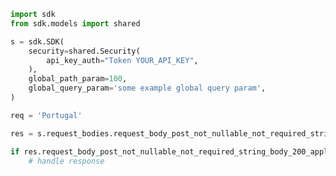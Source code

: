 ```python showLineNumbers copy filename="Request Body Post Not Nullable Not Required String Body usage example"
import sdk
from sdk.models import shared

s = sdk.SDK(
    security=shared.Security(
        api_key_auth="Token YOUR_API_KEY",
    ),
    global_path_param=100,
    global_query_param='some example global query param',
)

req = 'Portugal'

res = s.request_bodies.request_body_post_not_nullable_not_required_string_body(req)

if res.request_body_post_not_nullable_not_required_string_body_200_application_json_object is not None:
    # handle response
```

